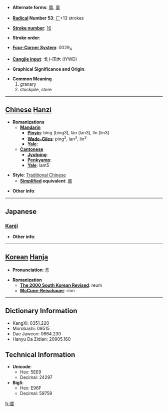 * '''Alternate forms''': [[廪]], [[稟]]

* '''[[Wiktionary:Chinese radical index| Radical]] Number 53''': [[Wiktionary:Chinese radical index 广|广]]+13 strokes

* '''[[Wiktionary:Chinese total strokes index|Stroke number]]''': [[Wiktionary:Chinese total strokes index 16|16]]

* '''Stroke order''': 

* '''[[Wiktionary:Chinese four corner index|Four-Corner System]]''': 0029<sub>4</sub>

* '''[[Wiktionary:Chinese Cangjie index|Cangjie input]]''': 戈卜田木 (IYWD)

* '''Graphical Significance and Origin''': 

* '''Common Meaning'''
*#granary
*# stockpile, store


----

== [[Chinese]] [[Hanzi]] ==

* '''Romanizations'''
** '''[[Mandarin]]'''
*** '''[[Pinyin]]''': bǐng (bing3), lǎn (lan3), lǐn (lin3)
*** '''[[Wade-Giles]]''': ping<sup>3</sup>, lan<sup>3</sup>, lin<sup>3</sup>
*** '''[[Yale]]''': 
** '''[[Cantonese]]'''
*** '''[[Jyutping]]''':
*** '''[[Penkyamp]]''': 
*** '''[[Yale]]''': lam5

* '''Style''': [[Traditional Chinese]] 
** '''[[Simplified Chinese|Simplified]] equivalent''': [[廪]]

* '''Other info''': 

----

==Japanese==
===[[Kanji]]===
{{kanji|on readings=[[りん]] (rin)|kun readings=[[くら]] (kura)}}

* '''Other info''':  

----

== [[Korean]] [[Hanja]] ==

* '''Pronunciation''': 름

* '''Romanization'''
** '''[[The 2000 South Korean Revised Romanization|The 2000 South Korean Revised]]''': reum
** '''[[McCune-Reischauer]]''': rŭm

----

== Dictionary Information ==

* KangXi: 0351.220
* Morobashi: 09515
* Dae Jaweon: 0664.230
* Hanyu Da Zidian: 20905.160

== Technical Information ==

* '''Unicode''':
** Hex: 5EE9
** Decimal: 24297
* '''Big5''':
** Hex: E96F
** Decimal: 59759

[[fr:廩]]